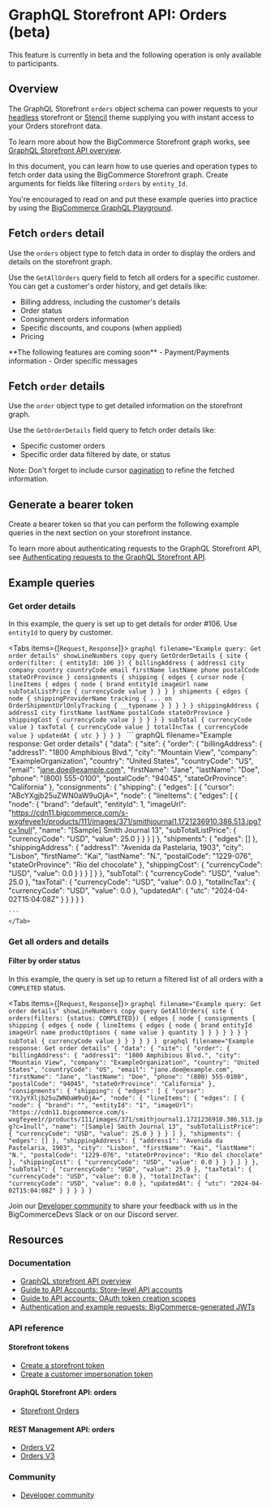 # GraphQL Storefront API: Orders (beta)

<Callout type="info">
    This feature is currently in beta and the following operation is only available to participants. 
</Callout>

## Overview

The GraphQL Storefront `orders` object schema can power requests to your [headless](/docs/storefront/headless) storefront or [Stencil](/docs/storefront/stencil/start) theme supplying you with instant access to your Orders storefront data.

To learn more about how the BigCommerce Storefront graph works, see [GraphQL Storefront API overview](/docs/storefront/graphql).

In this document, you can learn how to use queries and operation types to fetch order data using the BigCommerce Storefront graph. Create arguments for fields like filtering `orders` by `entity_Id`. 

You're encouraged to read on and put these example queries into practice by using the [BigCommerce GraphQL Playground](/graphql-storefront/playground).

## Fetch `orders` detail

Use the `orders` object type to fetch data in order to display the orders and details on the storefront graph.

Use the `GetAllOrders` query field to fetch all orders for a specific customer. You can get a customer's order history, and get details like:

- Billing address, including the customer's details
- Order status
- Consignment orders information
- Specific discounts, and coupons (when applied)
- Pricing

<Callout type="info">
    **The following features are coming soon**
    - Payment/Payments information 
    - Order specific messages
</Callout>

## Fetch `order` details

Use the `order` object type to get detailed information on the storefront graph.

Use the `GetOrderDetails` field query to fetch order details like:

- Specific customer orders
- Specific order data filtered by date, or status

Note: Don't forget to include cursor [pagination](/docs/storefront/graphql#pagination) to refine the fetched information.

## Generate a bearer token

Create a bearer token so that you can perform the following example queries in the next section on your storefront instance. 

To learn more about authenticating requests to the GraphQL Storefront API, see [Authenticating requests to the GraphQL Storefront API](/docs/start/authentication/graphql-storefront).

## Example queries

### Get order details
In this example, the query is set up to get details for order #106. Use `entityId` to query by customer. 

<Tabs items={[`Request`, `Response`]}>
    <Tab>
    ```graphql filename="Example query: Get order details" showLineNumbers copy
    query GetOrderDetails {
      site {
        order(filter: { entityId: 106 }) {
          billingAddress {
            address1
            city
            company
            country
            countryCode
            email
            firstName
            lastName
            phone
            postalCode
            stateOrProvince
          }
          consignments {
            shipping {
              edges {
                  cursor
                  node {
                  lineItems {
                    edges {
                      node {
                        brand
                        entityId
                        imageUrl
                        name
                        subTotalListPrice {
                          currencyCode
                          value
                        }
                      }
                    }
                  }
                  shipments {
                    edges {
                      node {
                        shippingProviderName
                        tracking {
                          ... on OrderShipmentUrlOnlyTracking {
                              __typename
                          }
                        }
                      }
                    }
                  }
                  shippingAddress {
                    address1
                    city
                    firstName
                    lastName
                    postalCode
                    stateOrProvince
                  }
                  shippingCost {
                    currencyCode
                      value
                  }
                }
              }
            }
          }
          subTotal {
            currencyCode
            value
          }
          taxTotal {
            currencyCode
            value
          }
          totalIncTax {
            currencyCode
            value
          }
          updatedAt {
            utc
          }
        }
      }
    }
    ```
    </Tab>
    <Tab>
    ``` graphQL filename="Example response: Get order details"
    {
      "data": {
        "site": {
            "order": {
              "billingAddress": {
                  "address1": "1800 Amphibious Blvd.",
                  "city": "Mountain View",
                  "company": "ExampleOrganization",
                  "country": "United States",
                  "countryCode": "US",
                  "email": "jane.doe@example.com",
                  "firstName": "Jane",
                  "lastName": "Doe",
                  "phone": "(800) 555-0100",
                  "postalCode": "94045",
                  "stateOrProvince": "California"
              },
              "consignments": {
                "shipping": {
                    "edges": [
                        {
                          "cursor": "ABcYXgjb25uZWN0aW9uOjA=",
                          "node": {
                            "lineItems": {
                               "edges": [
                                  {
                                   "node": {
                                      "brand": "default",
                                      "entityId": 1,
                                      "imageUrl": "https://cdn11.bigcommerce.com/s-wxgfeyee1r/products/111/images/371/smithjournal1.1721236910.386.513.jpg?c=1null",
                                      "name": "[Sample] Smith Journal 13",
                                      "subTotalListPrice": {
                                          "currencyCode": "USD",
                                          "value": 25.0
                                          }
                                        }
                                      }
                                    ]
                                    },
                                    "shipments": {
                                        "edges": []
                                    },
                                    "shippingAddress": {
                                        "address1": "Avenida da Pastelaria, 1903",
                                        "city": "Lisbon",
                                        "firstName": "Kai",
                                        "lastName": "N.",
                                        "postalCode": "1229-076",
                                        "stateOrProvince": "Rio del chocolate"
                                    },
                                    "shippingCost": {
                                        "currencyCode": "USD",
                                        "value": 0.0
                                    }
                                }
                            }
                        ]
                    }
                },
                "subTotal": {
                    "currencyCode": "USD",
                    "value": 25.0
                },
                "taxTotal": {
                    "currencyCode": "USD",
                    "value": 0.0
                },
                "totalIncTax": {
                    "currencyCode": "USD",
                    "value": 0.0
                },
                "updatedAt": {
                    "utc": "2024-04-02T15:04:08Z"
                }
            }
        }
      }
    }

    ```
    </Tab>
</Tabs>

### Get all orders and details

#### Filter by order status
In this example, the query is set up to return a filtered list of all orders with a `COMPLETED` status. 

<Tabs items={[`Request`, `Response`]}>
    <Tab>
    ```graphql filename="Example query: Get order details" showLineNumbers copy
    query GetAllOrders{
    site {
    orders(filters: {status: COMPLETED}) {
        edges {
        node {
            consignments {
            shipping {
                edges {
                node {
                    lineItems {
                    edges {
                        node {
                        brand
                        entityId
                        imageUrl
                        name
                        productOptions {
                            name
                            value
                        }
                        quantity
                        }
                    }
                    }
                }
                }
            }
            }
            subTotal {
            currencyCode
            value
            }
        }
        }
    }
    }
    }
    ```
    </Tab>
    <Tab>
    ``` graphql filename="Example response: Get order details"
     {
      "data": {
          "site": {
              "order": {
                  "billingAddress": {
                    "address1": "1800 Amphibious Blvd.",
                    "city": "Mountain View",
                    "company": "ExampleOrganization",
                    "country": "United States",
                    "countryCode": "US",
                    "email": "jane.doe@example.com",
                    "firstName": "Jane",
                    "lastName": "Doe",
                    "phone": "(800) 555-0100",
                    "postalCode": "94045",
                    "stateOrProvince": "California"
                  },
                  "consignments": {
                      "shipping": {
                          "edges": [
                              {
                                  "cursor": "YXJyYXljb25uZWN0aW9uOjA=",
                                  "node": {
                                      "lineItems": {
                                          "edges": [
                                              {
                                                  "node": {
                                                      "brand": "",
                                                      "entityId": "1",
                                                      "imageUrl": "https://cdn11.bigcommerce.com/s-wxgfeyee1r/products/111/images/371/smithjournal1.1721236910.386.513.jpg?c=1null",
                                                      "name": "[Sample] Smith Journal 13",
                                                      "subTotalListPrice": {
                                                          "currencyCode": "USD",
                                                          "value": 25.0
                                                      }
                                                  }
                                              }
                                          ]
                                      },
                                      "shipments": {
                                          "edges": []
                                      },
                                      "shippingAddress": {
                                          "address1": "Avenida da Pastelaria, 1903",
                                          "city": "Lisbon",
                                          "firstName": "Kai",
                                          "lastName": "N.",
                                          "postalCode": "1229-076",
                                          "stateOrProvince": "Rio del chocolate"
                                      },
                                      "shippingCost": {
                                          "currencyCode": "USD",
                                          "value": 0.0
                                      }
                                  }
                              }
                          ]
                      }
                  },
                  "subTotal": {
                      "currencyCode": "USD",
                      "value": 25.0
                  },
                  "taxTotal": {
                      "currencyCode": "USD",
                      "value": 0.0
                  },
                  "totalIncTax": {
                      "currencyCode": "USD",
                      "value": 0.0
                  },
                  "updatedAt": {
                      "utc": "2024-04-02T15:04:08Z"
                  }
              }
          }
      }
    }
    ```
    </Tab>
</Tabs>

Join our [Developer community](/community) to share your feedback with us in the BigCommerceDevs Slack or on our Discord server.

## Resources

### Documentation

* [GraphQL storefront API overview](/docs/storefront/graphql)
* [Guide to API Accounts: Store-level API accounts](/docs/start/authentication/api-accounts#store-level-api-accounts)
* [Guide to API accounts: OAuth token creation scopes](/docs/start/authentication/api-accounts#token-creation-scopes)
* [Authentication and example requests: BigCommerce-generated JWTs](/docs/start/authentication#bigcommerce-generated-jwts)

### API reference

#### Storefront tokens

* [Create a storefront token](/docs/rest-authentication/tokens#create-a-token)
* [Create a customer impersonation token](/docs/rest-authentication/tokens/customer-impersonation-token#create-a-token)

#### GraphQL Storefront API: orders

* [Storefront Orders](/docs/rest-storefront/orders)

#### REST Management API: orders

* [Orders V2](/docs/rest-management/orders/)
* [Orders V3](/docs/rest-management/transactions)

### Community

* [Developer community](/community)